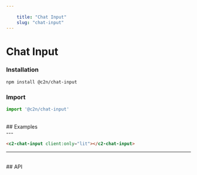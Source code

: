 ```yaml
---
    
    title: "Chat Input"
    slug: "chat-input"
---
```




# Chat Input

### Installation

```bash tag=CodeBlock
npm install @c2n/chat-input
```

### Import

```typescript tag=CodeBlock
import '@c2n/chat-input'
```

<br />
## Examples
<br />
---

```html tag=MdxCodeBlock,compact=true,component=c2-chat-input
<c2-chat-input client:only="lit"></c2-chat-input>
```

---

<br />
## API

<ApiTable componentTag="c2-chat-input"></ApiTable>
